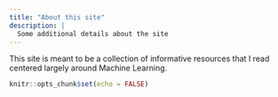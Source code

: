 ```yaml
---
title: "About this site"
description: |
  Some additional details about the site
---
```

This site is meant to be a collection of informative resources that I read centered largely around Machine Learning.


```r
knitr::opts_chunk$set(echo = FALSE)
```
